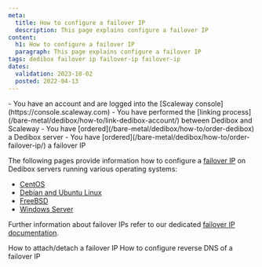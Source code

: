 ```yaml
---
meta:
  title: How to configure a failover IP
  description: This page explains configure a failover IP
content:
  h1: How to configure a failover IP
  paragraph: This page explains configure a failover IP
tags: dedibox failover ip failover-ip failover-ip
dates:
  validation: 2023-10-02
  posted: 2022-04-13
---
```


<Macro id="dedibox-scaleway-migration" />

<Macro id="iam-requirements" />

<Message type="requirement">
  - You have an account and are logged into the [Scaleway console](https://console.scaleway.com) 
  - You have performed the [linking process](/bare-metal/dedibox/how-to/link-dedibox-account/) between Dedibox and Scaleway
  - You have [ordered](/bare-metal/dedibox/how-to/order-dedibox) a Dedibox server
  - You have [ordered](/bare-metal/dedibox/how-to/order-failover-ip/) a failover IP
</Message>

The following pages provide information how to configure a [failover IP](/dedibox-network/ip-failover/concepts/#failover-ips) on Dedibox servers running various operating systems:

* [CentOS](/dedibox-network/ip-failover/how-to/configure-centos/)
* [Debian and Ubuntu Linux](/dedibox-network/ip-failover/how-to/configure-debian-ubuntu/)
* [FreeBSD](/dedibox-network/ip-failover/how-to/configure-freebsd/)
* [Windows Server](/dedibox-network/ip-failover/how-to/configure-windows/)

Further information about failover IPs refer to our dedicated [failover IP documentation](/dedibox-network/ip-failover/quickstart/).


<Navigation title="See Also">
  <PreviousButton to="/bare-metal/dedibox/how-to/attach-detach-failover-ip">How to attach/detach a failover IP</PreviousButton>
  <NextButton to="/bare-metal/dedibox/how-to/configure-reverse-failover-ip">How to configure reverse DNS of a failover IP</NextButton>
</Navigation>
